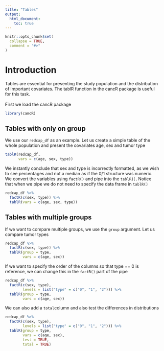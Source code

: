 ```yaml
---
title: "Tables"
output:
  html_document:
    toc: true
---
```


```r
knitr::opts_chunk$set(
  collapse = TRUE,
  comment = "#>"
)
```

# Introduction

Tables are essential for presenting the study population and the distribution of important covariates. The tablR function in the cancR package is useful for this task.\
\
First we load the cancR package

```r
library(cancR)
```

## Tables with only on group

We use our `redcap_df` as an example. Let us create a simple table of the whole population and present the covariates age, sex and tumor type

```r
tablR(redcap_df,
      vars = c(age, sex, type))
```

We instantly conclude that sex and type is incorrectly formatted, as we wish to see percentages and not a median as if the 0/1 structure was numeric. We convert the variables using `factR()` and pipe into the `tablR()`. Notice that when we pipe we do not need to specify the data frame in `tablR()`

```r
redcap_df %>% 
  factR(c(sex, type)) %>% 
  tablR(vars = c(age, sex, type))
```

## Tables with multiple groups

If we want to compare multiple groups, we use the `group` argument. Let us compare tumor types

```r
redcap_df %>% 
  factR(c(sex, type)) %>% 
  tablR(group = type,
        vars = c(age, sex))
```

If we want to specify the order of the columns so that type == 0 is reference, we can change this in the `factR()` part of the pipe

```r
redcap_df %>% 
  factR(c(sex, type),
        levels = list("type" = c("0", "1", "2"))) %>% 
  tablR(group = type,
        vars = c(age, sex))
```

We can also add a `total`column and also test the differences in distributions

```r
redcap_df %>% 
  factR(c(sex, type),
        levels = list("type" = c("0", "1", "2"))) %>% 
  tablR(group = type,
        vars = c(age, sex),
        test = TRUE,
        total = TRUE)
```

